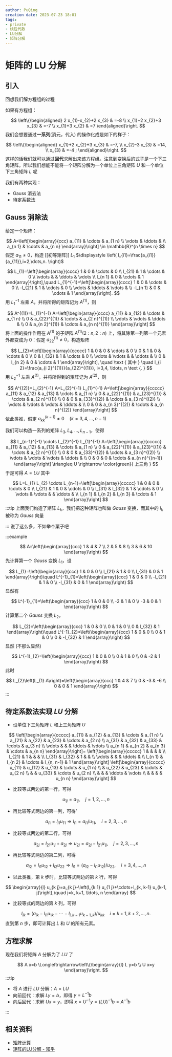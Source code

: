 ```yaml
---
author: PuQing
creation date: 2023-07-23 18:01
tags:
- private
- 线性代数
- LU分解
- 矩阵分解
---
```

# 矩阵的 LU 分解

## 引入

回想我们解方程组的过程

如果有方程组：

$$
\left\{\begin{aligned}
2 x_{1}-x_{2}+2 x_{3} & =-8 \\
x_{1}+2 x_{2}+3 x_{3} & =-7 \\
x_{1}+3 x_{2} & =7
\end{aligned}\right.
$$
我们会想要通过**一系列**(消元，代入) 的操作化成是如下的样子：

$$
\left\{\begin{aligned}
x_{1}+2 x_{2}+3 x_{3} & =-7, \\
x_{2}-3 x_{3} & =14, \\
x_{3} & =-4 ;
\end{aligned}\right.
$$
这样的话我们就可以通过**回代**求解出来该方程组。注意到变换后的式子是一个下三角矩阵。所以我们想能不能将一个矩阵分解为一个单位上三角矩阵 $U$ 和一个单位下三角矩阵 $L$ 呢


<!--truncate-->
我们有两种实现：

- Gauss 消去法
- 待定系数法

## Gauss 消除法

给定一个矩阵：

$$
A=\left[\begin{array}{ccc}
a_{11} & \cdots & a_{1 n} \\
\vdots & \ddots & \\
a_{n 1} & \cdots & a_{n n}
\end{array}\right] \in \mathbb{R}^{n \times n}
$$
假定 $a_{11}\ne 0$，构造 [[初等矩阵]] $L_{1}$ $\displaystyle \left( l_{i1}=\frac{a_{i1}}{a_{11}},i=2,\dots,n. \right)$

$$
L_{1}=\left[\begin{array}{cccc}
1 & 0 & \cdots & 0 \\
l_{21} & 1 & \cdots & 0 \\
\vdots & & \ddots & \vdots \\
l_{n 1} & 0 & \cdots & 1
\end{array}\right],\quad L_{1}^{-1}=\left[\begin{array}{cccc}
1 & 0 & \cdots & 0 \\
-l_{21} & 1 & \cdots & 0 \\
\vdots & \ddots & \vdots & \\
-l_{n 1} & 0 & \cdots & 1
\end{array}\right].
$$
用 $L^{-1}_{1}$ 左乘 $A$，并将所得的矩阵记为 $A^{(1)}$，则

$$
A^{(1)}=L_{1}^{-1} A=\left[\begin{array}{cccc}
a_{11} & a_{12} & \cdots & a_{1 n} \\
0 & a_{22}^{(1)} & \cdots & a_{2 n}^{(1)} \\
\vdots & \vdots & \ddots & \\
0 & a_{n 2}^{(1)} & \cdots & a_{n n}^{(1)}
\end{array}\right]
$$
将上面的操作作用在 $A^{(1)}$ 的子矩阵 $A^{(1)}(2:n,2:n)$ 上，将其除第一列第一个元素外都变成为 $0$：假定 $a_{22}^{(1)}\ne 0$，构造矩阵

$$
L_{2}=\left[\begin{array}{ccccc}
1 & 0 & 0 & \cdots & 0 \\
0 & 1 & 0 & \cdots & 0 \\
0 & l_{32} & 1 & \cdots & 0 \\
\vdots & \vdots & & \ddots & \\
0 & l_{n 2} & 0 & \cdots & 1
\end{array}\right], \quad \text { 其中 } \quad l_{i 2}=\frac{a_{i 2}^{(1)}}{a_{22}^{(1)}}, i=3,4, \ldots, n \text {. }
$$
用 $L_{2}^{-1}$ 左乘 $A^{(1)}$，并将所得到的矩阵记为 $A^{(2)}$，则

$$
A^{(2)}=L_{2}^{-1} A=L_{2}^{-1} L_{1}^{-1} A=\left[\begin{array}{ccccc}
a_{11} & a_{12} & a_{13} & \cdots & a_{1 n} \\
0 & a_{22}^{(1)} & a_{23}^{(1)} & \cdots & a_{2 n}^{(1)} \\
0 & 0 & a_{33}^{(2)} & \cdots & a_{3 n}^{(2)} \\
\vdots & \vdots & \vdots & \ddots & \\
0 & 0 & a_{n 3}^{(2)} & \cdots & a_{n n}^{(2)}
\end{array}\right]
$$
依此类推，假定 $a_{kk}^{(k-1)}\ne 0\quad (k=3,4,\dots,n-1)$

我们可以构造一系列的矩阵 $L_{3},L_{4},\dots,L_{n-1}$，使得

$$
L_{n-1}^{-1} \cdots L_{2}^{-1} L_{1}^{-1} A=\left[\begin{array}{ccccc}
a_{11} & a_{12} & a_{13} & \cdots & a_{1 n} \\
0 & a_{22}^{(1)} & a_{23}^{(1)} & \cdots & a_{2 n}^{(1)} \\
0 & 0 & a_{33}^{(2)} & \cdots & a_{3 n}^{(2)} \\
\vdots & \vdots & \vdots & \ddots & \\
0 & 0 & 0 & \cdots & a_{n n}^{(n-1)}
\end{array}\right] \triangleq U \rightarrow \color{green}{ 上三角 }
$$
于是可得 $A=LU$ 其中

$$
L=L_{1} L_{2} \cdots L_{n-1}=\left[\begin{array}{ccccc}
1 & 0 & 0 & \cdots & 0 \\
l_{21} & 1 & 0 & \cdots & 0 \\
l_{31} & l_{32} & 1 & \cdots & 0 \\
\vdots & \vdots & & \ddots & \\
l_{n 1} & l_{n 2} & l_{n 3} & \cdots & 1
\end{array}\right]
$$
:::tip
上面我们构造了矩阵 $L_{k}$，我们把这种矩阵也叫做 $Gauss$ 变换，而其中的 $l_{k}$ 被称为 $Gauss$ 向量

:::
说了这么多，不如举个栗子吧

:::example

$$
A=\left(\begin{array}{ccc}
1 & 4 & 7 \\
2 & 5 & 8 \\
3 & 6 & 10
\end{array}\right)
$$
先计算第一个 $Gauss$ 变换 $L_{1}$，设

$$
L_{1}=\left(\begin{array}{ccc}
1 & 0 & 0 \\
l_{21} & 1 & 0 \\
l_{31} & 0 & 1
\end{array}\right)\quad
L^{-1}_{1}=\left(\begin{array}{ccc}
1 & 0 & 0 \\
-l_{21} & 1 & 0 \\
-l_{31} & 0 & 1
\end{array}\right)
$$
显然有

$$
L^{-1}_{1}=\left(\begin{array}{ccc}
1 & 0 & 0 \\
-2 & 1 & 0 \\
-3 & 0 & 1
\end{array}\right)
$$
计算第二个 $Gauss$ 变换 $L_{2}$，

$$
L_{2}=\left(\begin{array}{ccc}
1 & 0 & 0 \\
0 & 1 & 0 \\
0 & l_{32} & 1
\end{array}\right)\quad
L^{-1}_{2}=\left(\begin{array}{ccc}
1 & 0 & 0 \\
0 & 1 & 0 \\
0 & -l_{32} & 1
\end{array}\right)
$$
显然 (不那么显然)

$$
L^{-1}_{2}=\left(\begin{array}{ccc}
1 & 0 & 0 \\
0 & 1 & 0 \\
0 & -2 & 1
\end{array}\right)
$$
此时

$$
L_{2}\left(L_{1} A\right)=\left(\begin{array}{ccc}
1 & 4 & 7 \\
0 & -3 & -6 \\
0 & 0 & 1
\end{array}\right)
$$
:::
## 待定系数法实现 $LU$ 分解

- 设单位下三角矩阵 $L$ 和上三角矩阵 $U$

$$
\left[\begin{array}{ccccc}
a_{11} & a_{12} & a_{13} & \cdots & a_{1 n} \\
a_{21} & a_{22} & a_{23} & \cdots & a_{2 n} \\
a_{31} & a_{32} & a_{33} & \cdots & a_{3 n} \\
\vdots & & & \ddots & \vdots \\
a_{n 1} & a_{n 2} & a_{n 3} & \cdots & a_{n n}
\end{array}\right]=
\left[\begin{array}{ccccc}
1 & & & & \\
l_{21} & 1 & & & \\
l_{31} & l_{32} & 1 & & \\
\vdots & & & \ddots & \\
l_{n 1} & l_{n 2} & \cdots & l_{n, n-1} & 1
\end{array}\right]
\left[\begin{array}{ccccc}
u_{11} & u_{12} & u_{13} & \cdots & u_{1 n} \\
& u_{22} & u_{23} & \cdots & u_{2 n} \\
& & u_{33} & \cdots & u_{2 n} \\
& & & \ddots & \vdots \\
& & & & u_{n n}
\end{array}\right]
$$
- 比较等式两边的第一行，可得

$$
u_{1 j}=a_{1 j}, \quad j=1,2, \ldots, n
$$
- 再比较等式两边的第一列，可得’

$$
a_{i 1}=l_{i 1} u_{11} \Rightarrow l_{i 1}=a_{i 1} / u_{11}, \quad i=2,3, \ldots, n
$$
- 比较等式两边的第二行，可得

$$
a_{2 j}=l_{21} u_{1 j}+a_{2 j} \Rightarrow u_{2 j}=a_{2 j}-l_{21} u_{1 j}, \quad j=2,3, \ldots, n
$$
- 再比较等式两边的第二列，可得

$$
a_{i 2}=l_{i 1} u_{12}+l_{i 2} u_{22} \Rightarrow l_{i 1}=\left(a_{i 2}-l_{i 1} u_{12}\right) / u_{22}, \quad i=3,4, \ldots, n
$$
- 以此类推，第 $k$ 步时，比较等式两边的第 $k$ 行，可得

$$
\begin{array}{l}
u_{k j}=a_{k j}-\left(l_{k 1} u_{1 j}+\cdots+l_{k, k-1} u_{k-1, j}\right),\quad j=k, k+1, \ldots, n
\end{array}
$$
- 比较等式的两边的第 $k$ 列，可得

$$
l_{i k}=\left(a_{i k}-l_{i 1} u_{1 k}-\cdots-l_{i, k-1} u_{k-1, k}\right) / u_{k k} \quad i=k+1, k+2, \ldots, n \text {. }
$$
直到第 $n$ 步，即可计算出 $L$ 和 $U$ 的所有元素。

## 方程求解

现在我们将矩阵 $A$ 分解为了 $LU$ 了

$$
A x=b \Longleftrightarrow\left\{\begin{array}{l}
L y=b \\
U x=y
\end{array}\right.
$$
:::tip

- 将 $A$ 进行 $LU$ 分解：$A=LU$
- 向前回代：求解 $Ly=b$，即得 $y=L^{-1}b$
- 向后回代：求解 $Ux=y$，即得 $x=U^{-1}y=(LU)^{-1}b=A^{-1}b$

:::
## 相关资料

- [矩阵计算](https://math.ecnu.edu.cn/~jypan/Teaching/MatrixComp/index.html)
- [矩阵的LU分解 - 知乎](https://zhuanlan.zhihu.com/p/363948873)
